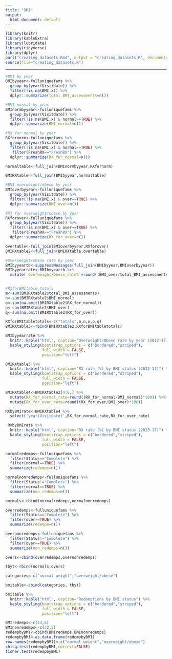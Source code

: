 ```yaml
---
title: "BMI"
output:
  html_document: default
---
```


```r
library(knitr)
library(kableExtra)
library(lubridate)
library(tidyverse)
library(dplyr)
purl("creating_datasets.Rmd", output = "creating_datasets.R", documentation = 2)
source(file="creating_datasets.R")
```


---


```r
#BMI by year
BMIbyyear<-fulluniquefams %>%
  group_by(year(Visitdate)) %>% 
  filter(!is.na(BMI.x)) %>% 
  dplyr::summarize(total_BMI_assessments=n())

#BMI normal by year
BMInormbyyear<-fulluniquefams %>%
  group_by(year(Visitdate)) %>% 
  filter(!is.na(BMI.x) & normal==TRUE) %>% 
  dplyr::summarize(BMI_normal=n())

#RX for normal by year
RXfornorm<-fulluniquefams %>%
  group_by(year(Visitdate)) %>% 
  filter(!is.na(BMI.x) & normal==TRUE) %>% 
   filter(FreshRX=="FreshRX") %>% 
  dplyr::summarize(RX_for_normal=n())

normaltable<-full_join(BMInormbyyear,RXfornorm)

BMIRXtable<-full_join(BMIbyyear,normaltable)

#BMI overweight/obese by year
BMIoverbyyear<-fulluniquefams %>%
  group_by(year(Visitdate)) %>% 
  filter(!is.na(BMI.x) & over==TRUE) %>% 
  dplyr::summarize(BMI_over=n())

#RX for overweight/obese by year
RXforover<-fulluniquefams %>%
  group_by(year(Visitdate)) %>% 
  filter(!is.na(BMI.x) & over==TRUE) %>% 
   filter(FreshRX=="FreshRX") %>% 
  dplyr::summarize(RX_for_over=n())

overtable<-full_join(BMIoverbyyear,RXforover)
BMIRXtable2<-full_join(BMIRXtable,overtable)

#Overweight/obese rate by year
BMIbyyeartb<-suppressMessages(full_join(BMIbyyear,BMIoverbyyear))
BMIbyyearrate<-BMIbyyeartb %>% 
  mutate(`Overweight/Obese_rate%`=round((BMI_over/total_BMI_assessments)*100))


#RXforBMItable totals
m<-sum(BMIRXtable2$total_BMI_assessments)
n<-sum(BMIRXtable2$BMI_normal)
o<-sum(na.omit(BMIRXtable2$RX_for_normal))
p<-sum(BMIRXtable2$BMI_over)
q<-sum(na.omit(BMIRXtable2$RX_for_over))

RXforBMItabletotals<-c("totals",m,n,o,p,q)
BMIRXtable3<-rbind(BMIRXtable2,RXforBMItabletotals)
```

```r
BMIbyyearrate %>% 
  knitr::kable("html", caption="Overweight/Obese rate by year (2012-17)") %>%
  kable_styling(bootstrap_options = c("bordered","striped"),
                full_width = FALSE,
                position="left")
```


```r
BMIRXtable3 %>% 
  knitr::kable("html", caption="RX rate (%) by BMI status (2012-17)") %>%
  kable_styling(bootstrap_options = c("bordered","striped"),
                full_width = FALSE,
                position="left")
```


```r
BMIRXtable4<-BMIRXtable2[4:6,] %>% 
  mutate(RX_for_normal_rate=round((RX_for_normal/BMI_normal)*100)) %>% 
  mutate(RX_for_over_rate=round((RX_for_over/BMI_over)*100))

RXbyBMIrate<-BMIRXtable4 %>% 
  select('year(Visitdate)',RX_for_normal_rate,RX_for_over_rate)
```

```r
 RXbyBMIrate %>% 
  knitr::kable("html", caption="RX rate (%) by BMI status (2015-17)") %>%
  kable_styling(bootstrap_options = c("bordered","striped"),
                full_width = FALSE,
                position="left")
```



```r
normalredemps<-fulluniquefams %>% 
  filter(Status=="Complete") %>% 
  filter(normal==TRUE) %>% 
  summarize(redemps=n())

normalnonredemps<-fulluniquefams %>% 
  filter(Status!="Complete") %>% 
  filter(normal==TRUE) %>% 
  summarize(non_redemps=n())

normals<-cbind(normalredemps,normalnonredemps)

overredemps<-fulluniquefams %>% 
  filter(Status=="Complete") %>% 
  filter(over==TRUE) %>% 
  summarize(redemps=n())

overnonredemps<-fulluniquefams %>% 
  filter(Status!="Complete") %>% 
  filter(over==TRUE) %>% 
  summarize(non_redemps=n())

overs<-cbind(overredemps,overnonredemps)

tbyt<-rbind(normals,overs)

categories<-c("normal weight","overweight/obese")

bmitable<-cbind(categories, tbyt)
```


```r
bmitable %>% 
  knitr::kable("html", caption="Redemptions by BMI status") %>%
  kable_styling(bootstrap_options = c("bordered","striped"),
                full_width = FALSE,
                position="left")
```



```r
BMIredemps<-c(14,6)
BMInonredemps<-c(32,5)
redempbyBMI<-cbind(BMIredemps,BMInonredemps)
redempbyBMI<-as.data.frame(redempbyBMI)
row.names(redempbyBMI)<-c("normal weight","overweight/obese")
chisq.test(redempbyBMI,correct=FALSE)
fisher.test(redempbyBMI)
```